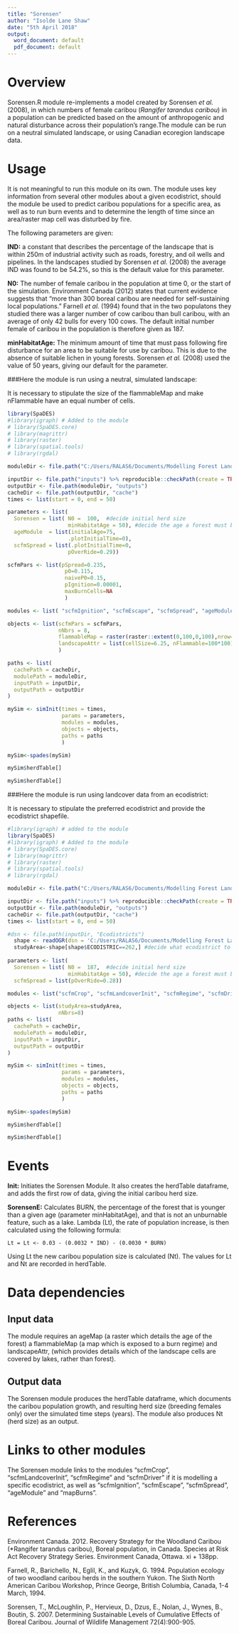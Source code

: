 ---
title: "Sorensen"
author: "Isolde Lane Shaw"
date: "5th April 2018"
output:
  word_document: default
  pdf_document: default
---

# Overview

Sorensen.R module re-implements a model created by Sorensen *et al.* (2008), in which numbers of female caribou (*Rangifer tarandus caribou*) in a population can be predicted based on the amount of anthropogenic and natural disturbance across their population's range.The module can be run on a neutral simulated landscape, or using Canadian ecoregion landscape data. 

# Usage

It is not meaningful to run this module on its own. The module uses key information from several other modules about a given ecodistrict, should the module be used to predict caribou populations for a specific area, as well as to run burn events and to determine the length of time since an area/raster map cell was disturbed by fire. 

The following parameters are given: 

**IND:** a constant that describes the percentage of the landscape that is within 250m of industrial activity such as roads, forestry, and oil wells and pipelines. In the landscapes studied by Sorensen *et al.* (2008) the average IND was found to be 54.2%, so this is the default value for this parameter. 

**N0:** The number of female caribou in the population at time 0, or the start of the simulation. Environment Canada (2012) states that current evidence suggests that "more than 300 boreal caribou are needed for self-sustaining local populations." Farnell *et al.* (1994) found that in the two populatons they studied there was a larger number of cow caribou than bull caribou, with an average of only 42 bulls for every 100 cows. The default initial number female of caribou in the population is therefore given as 187. 

**minHabitatAge:** The minimum amount of time that must pass following fire disturbance for an area to be suitable for use by caribou. This is due to the absence of suitable lichen in young forests. Sorensen *et al.* (2008) used the value of 50 years, giving our default for the parameter.  

###Here the module is run using a neutral, simulated landscape:

It is necessary to stipulate the size of the flammableMap and make nFlammable have an equal number of cells.  

```{r neutral_usage, results = FALSE}
library(SpaDES)
#library(igraph) # Added to the module
# library(SpaDES.core)
# library(magrittr)
# library(raster)
# library(spatial.tools)
# library(rgdal)

moduleDir <- file.path("C:/Users/RALAS6/Documents/Modelling Forest Landscapes Class/Labs/scfmModules/")

inputDir <- file.path("inputs") %>% reproducible::checkPath(create = TRUE)
outputDir <- file.path(moduleDir, "outputs")
cacheDir <- file.path(outputDir, "cache")
times <- list(start = 0, end = 50) 

parameters <- list(
  Sorensen = list( N0 =  100,  #decide initial herd size
                   minHabitatAge = 50), #decide the age a forest must be to provide caribou habitat
  ageModule  = list(initialAge=75, 
                   .plotInitialTime=0),
  scfmSpread = list(.plotInitialTime=0,
                   pOverRide=0.29))

scfmPars <- list(pSpread=0.235,
                  p0=0.115,
                  naiveP0=0.15, 
                  pIgnition=0.00001, 
                  maxBurnCells=NA
                  )

modules <- list( "scfmIgnition", "scfmEscape", "scfmSpread", "ageModule", "mapBurns", "Sorensen")

objects <- list(scfmPars = scfmPars,
                nNbrs = 8,
                flammableMap = raster(raster::extent(0,100,0,100),nrow=100, ncol=100, vals=0),
                landscapeAttr = list(cellSize=6.25, nFlammable=100*100) #make the nFlamable the same dimensions as the flammableMap
                )

paths <- list(
  cachePath = cacheDir,
  modulePath = moduleDir,
  inputPath = inputDir,
  outputPath = outputDir
)

mySim <- simInit(times = times, 
                 params = parameters, 
                 modules = modules,
                 objects = objects, 
                 paths = paths
                 )

mySim<-spades(mySim)

mySim$herdTable[]

```

```{r neutral_output, eval= TRUE, echo=FALSE}
mySim$herdTable[]
```



###Here the module is run using landcover data from an ecodistrict:

It is necessary to stipulate the preferred ecodistrict and provide the ecodistrict shapefile.

```{r ecodistrict_usage, results = FALSE}

#library(igraph) # added to the module
library(SpaDES)
#library(igraph) # Added to the module
# library(SpaDES.core)
# library(magrittr)
# library(raster)
# library(spatial.tools)
# library(rgdal)

moduleDir <- file.path("C:/Users/RALAS6/Documents/Modelling Forest Landscapes Class/Labs/scfmmodules/")

inputDir <- file.path("inputs") %>% reproducible::checkPath(create = TRUE)
outputDir <- file.path(moduleDir, "outputs")
cacheDir <- file.path(outputDir, "cache")
times <- list(start = 0, end = 50) 

#dsn <- file.path(inputDir, "Ecodistricts")
  shape <- readOGR(dsn = 'C:/Users/RALAS6/Documents/Modelling Forest Landscapes Class/Labs/inputs/Ecodistricts', layer = "ecodistricts")
  studyArea<-shape[shape$ECODISTRIC==262,] #decide what ecodistrict to look at 
  
parameters <- list(
  Sorensen = list( N0 =  187,  #decide initial herd size
                   minHabitatAge = 50), #decide the age a forest must be to provide caribou habitat
  scfmSpread = list(pOverRide=0.28))

modules <- list("scfmCrop", "scfmLandcoverInit", "scfmRegime", "scfmDriver","scfmIgnition", "scfmEscape", "scfmSpread", "ageModule", "mapBurns", "Sorensen")

objects <- list(studyArea=studyArea,
                nNbrs=8)
paths <- list(
  cachePath = cacheDir,
  modulePath = moduleDir,
  inputPath = inputDir,
  outputPath = outputDir
)

mySim <- simInit(times = times, 
                 params = parameters, 
                 modules = modules,
                 objects = objects, 
                 paths = paths
                 )

mySim<-spades(mySim)

mySim$herdTable[]

```

```{r ecodistrict_output, eval= TRUE, echo=FALSE}
mySim$herdTable[]
```

# Events

**Init:** Initiates the Sorensen Module. It also creates the herdTable dataframe, and adds the first row of data, giving the initial caribou herd size. 

**SorensenE:** Calculates BURN, the percentage of the forest that is younger than a given age (parameter minHabitatAge), and that is not an unburnable feature, such as a lake. Lambda (Lt), the rate of population increase, is then calculated using the following formula:

    Lt = Lt <- 0.03 - (0.0032 * IND) - (0.0030 * BURN)
    
Using Lt the new caribou population size is calculated (Nt). The values for Lt and Nt are recorded in herdTable.  

# Data dependencies

## Input data

The module requires an ageMap (a raster which details the age of the forest) a flammableMap (a map which is exposed to a burn regime) and landscapeAttr, (which provides details which of the landscape cells are covered by lakes, rather than forest).

## Output data

The Sorensen module produces the herdTable dataframe, which documents the caribou population growth, and resulting herd size (breeding females only) over the simulated time steps (years). The module also produces Nt (herd size) as an output.

# Links to other modules

The Sorensen module links to the modules "scfmCrop", "scfmLandcoverInit", "scfmRegime" and  "scfmDriver" if it is modelling a specific ecodistrict, as well as "scfmIgnition", "scfmEscape", "scfmSpread", "ageModule" and "mapBurns". 

# References

Environment Canada. 2012. Recovery Strategy for the Woodland Caribou (*Rangifer tarandus caribou), Boreal population, in Canada. Species at Risk Act Recovery Strategy Series. Environment Canada, Ottawa. xi + 138pp.

Farnell, R., Barichello, N., Eglil, K., and Kuzyk, G. 1994. Population ecology of two woodland caribou herds in the southern Yukon. The Sixth North American Caribou Workshop, Prince George, British Columbia, Canada, 1-4 March, 1994.

Sorensen, T., McLoughlin, P., Hervieux, D., Dzus, E., Nolan, J., Wynes, B., Boutin, S. 2007. Determining Sustainable Levels of Cumulative Effects of Boreal Caribou. Journal of Wildlife Management 72(4):900-905.
